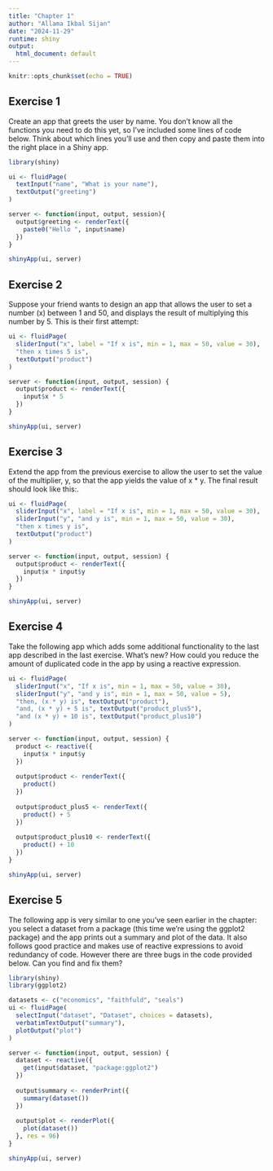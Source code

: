 ```yaml
---
title: "Chapter 1"
author: "Allama Ikbal Sijan"
date: "2024-11-29"
runtime: shiny
output:
  html_document: default
---
```


```r
knitr::opts_chunk$set(echo = TRUE)
```

## Exercise 1

Create an app that greets the user by name. You don’t know all the functions you need to do this yet, so I’ve included some lines of code below. Think about which lines you’ll use and then copy and paste them into the right place in a Shiny app.

```r
library(shiny)

ui <- fluidPage(
  textInput("name", "What is your name"),
  textOutput("greeting")
)

server <- function(input, output, session){
  output$greeting <- renderText({
    paste0("Hello ", input$name)
  })
}

shinyApp(ui, server)
```
## Exercise 2

Suppose your friend wants to design an app that allows the user to set a number (x) between 1 and 50, and displays the result of multiplying this number by 5. This is their first attempt:

```r
ui <- fluidPage(
  sliderInput("x", label = "If x is", min = 1, max = 50, value = 30),
  "then x times 5 is",
  textOutput("product")
)

server <- function(input, output, session) {
  output$product <- renderText({ 
    input$x * 5
  })
}

shinyApp(ui, server)
```

## Exercise 3

Extend the app from the previous exercise to allow the user to set the value of the multiplier, y, so that the app yields the value of x * y. The final result should look like this:.

```r
ui <- fluidPage(
  sliderInput("x", label = "If x is", min = 1, max = 50, value = 30),
  sliderInput("y", "and y is", min = 1, max = 50, value = 30),
  "then x times y is",
  textOutput("product")
)

server <- function(input, output, session) {
  output$product <- renderText({ 
    input$x * input$y
  })
}

shinyApp(ui, server)
```
## Exercise 4

Take the following app which adds some additional functionality to the last app described in the last exercise. What’s new? How could you reduce the amount of duplicated code in the app by using a reactive expression.

```r
ui <- fluidPage(
  sliderInput("x", "If x is", min = 1, max = 50, value = 30),
  sliderInput("y", "and y is", min = 1, max = 50, value = 5),
  "then, (x * y) is", textOutput("product"),
  "and, (x * y) + 5 is", textOutput("product_plus5"),
  "and (x * y) + 10 is", textOutput("product_plus10")
)

server <- function(input, output, session) {
  product <- reactive({
    input$x * input$y
  })
  
  output$product <- renderText({ 
    product()
  })
  
  output$product_plus5 <- renderText({ 
    product() + 5
  })
  
  output$product_plus10 <- renderText({ 
    product() + 10
  })
}

shinyApp(ui, server)
```
## Exercise 5

The following app is very similar to one you’ve seen earlier in the chapter: you select a dataset from a package (this time we’re using the ggplot2 package) and the app prints out a summary and plot of the data. It also follows good practice and makes use of reactive expressions to avoid redundancy of code. However there are three bugs in the code provided below. Can you find and fix them?

```r

library(shiny)
library(ggplot2)

datasets <- c("economics", "faithfuld", "seals")
ui <- fluidPage(
  selectInput("dataset", "Dataset", choices = datasets),
  verbatimTextOutput("summary"),
  plotOutput("plot")
)

server <- function(input, output, session) {
  dataset <- reactive({
    get(input$dataset, "package:ggplot2")
  })
  
  output$summary <- renderPrint({
    summary(dataset())
  })
  
  output$plot <- renderPlot({
    plot(dataset())
  }, res = 96)
}

shinyApp(ui, server)
```


